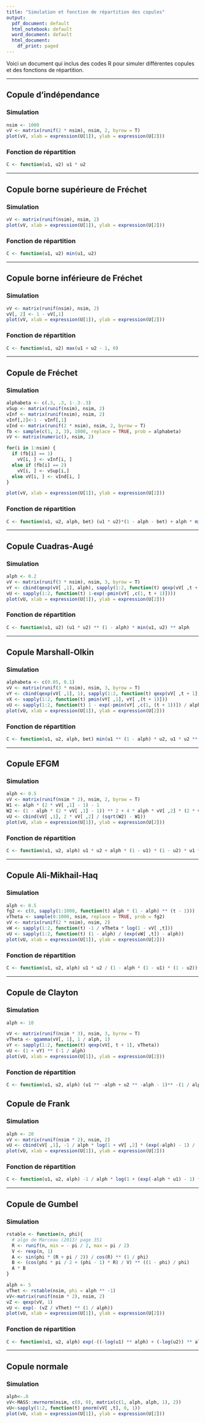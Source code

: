 ```yaml
---
title: "Simulation et fonction de répartition des copules"
output:
  pdf_document: default
  html_notebook: default
  word_document: default
  html_document:
    df_print: paged
---
```


Voici un document qui inclus des codes R pour simuler différentes copules et des fonctions de répartition. 

***

## Copule d'indépendance

### Simulation 

```r
nsim <- 1000
vV <- matrix(runif(2 * nsim), nsim, 2, byrow = T)
plot(vV, xlab = expression(U[1]), ylab = expression(U[2]))
```

### Fonction de répartition

```r
C <- function(u1, u2) u1 * u2
```

***

## Copule borne supérieure de Fréchet

### Simulation 
```r
vV <- matrix(runif(nsim), nsim, 2)
plot(vV, xlab = expression(U[1]), ylab = expression(U[2]))
```

### Fonction de répartition
```r
C <- function(u1, u2) min(u1, u2)
```
***
## Copule borne inférieure de Fréchet

### Simulation 
```r
vV <- matrix(runif(nsim), nsim, 2)
vV[, 2] <- 1 - vV[,1]
plot(vV, xlab = expression(U[1]), ylab = expression(U[2]))
```

### Fonction de répartition
```r
C <- function(u1, u2) max(u1 + u2 - 1, 0)
```

***
## Copule de Fréchet

### Simulation 
```r
alphabeta <- c(.3, .3, 1-.3-.3)
vSup <- matrix(runif(nsim), nsim, 2)
vInf <- matrix(runif(nsim), nsim, 2)
vInf[,2]<-1 - vInf[,1]
vInd <- matrix(runif(2 * nsim), nsim, 2, byrow = T)
fb <- sample(c(1, 2, 3), 1000, replace = TRUE, prob = alphabeta)
vV <- matrix(numeric(), nsim, 2)

for(i in 1:nsim) {
  if (fb[i] == 1)
    vV[i, ] <- vInf[i, ]
  else if (fb[i] == 2)
    vV[i, ] <- vSup[i,]
  else vV[i, ] <- vInd[i, ]
}

plot(vV, xlab = expression(U[1]), ylab = expression(U[2]))
```

### Fonction de répartition

```r
C <- function(u1, u2, alph, bet) (u1 * u2)*(1 - alph - bet) + alph * min(u1, u2) + bet * max(u1 + u2 - 1, 0)
```
***
## Copule Cuadras-Augé

### Simulation 
```r
alph <- 0.2
vV <- matrix(runif(3 * nsim), nsim, 3, byrow = T)
vY <- cbind(qexp(vV[ ,1], alph), sapply(1:2, function(t) qexp(vV[ ,t + 1], 1 - alph)))
vU <- sapply(1:2, function(t) 1-exp(-pmin(vY[ ,c(1, t + 1)])))
plot(vU, xlab = expression(U[1]), ylab = expression(U[2]))
```

### Fonction de répartition
```r
C <- function(u1, u2) (u1 * u2) ** (1 - alph) * min(u1, u2) ** alph
```

***

## Copule Marshall-Olkin

### Simulation 
```r
alphabeta <- c(0.05, 0.1)
vV <- matrix(runif(3 * nsim), nsim, 3, byrow = T)
vY <- cbind(qexp(vV[ ,1], 1), sapply(1:2, function(t) qexp(vV[ ,t + 1], ((1 - alphabeta[t]) / alphabeta[t]))))
vX <- sapply(1:2, function(t) pmin(vY[ ,1], vY[ ,(t + 1)]))
vU <- sapply(1:2, function(t) 1 - exp(-pmin(vY[ ,c(1, (t + 1))]) / alphabeta[t]))
plot(vU, xlab = expression(U[1]), ylab = expression(U[2]))
```

### Fonction de répartition
```r
C <- function(u1, u2, alph, bet) min(u1 ** (1 - alph) * u2, u1 * u2 ** (1 - bet))
```
***

## Copule EFGM

### Simulation
```r
alph <- 0.5
vV <- matrix(runif(nsim * 2), nsim, 2, byrow = T)
W1 <- alph * (2 * vV[ ,1] - 1) - 1
W2 <- (1 - alph * (2 * vV[ ,1] - 1)) ** 2 + 4 * alph * vV[ ,2] * (2 * vV[ ,1] - 1)
vU <- cbind(vV[ ,1], 2 * vV[ ,2] / (sqrt(W2) - W1))
plot(vU, xlab = expression(U[1]), ylab = expression(U[2])) 
```

### Fonction de répartition
```r
C <- function(u1, u2, alph) u1 * u2 + alph * (1 - u1) * (1 - u2) * u1 * u2
```
***

## Copule Ali-Mikhail-Haq

### Simulation 
```r
alph <- 0.5
fg2 <- c(0, sapply(1:1000, function(t) alph * (1 - alph) ** (t - 1)))
vTheta <- sample(0:1000, nsim, replace = TRUE, prob = fg2)
vV <- matrix(runif(2 * nsim), nsim, 2)
vW <- sapply(1:2, function(t) -1 / vTheta * log(1 - vV[ ,t]))
vU <- sapply(1:2, function(t) (1 - alph) / (exp(vW[ ,t]) - alph))
plot(vU, xlab = expression(U[1]), ylab = expression(U[2]))
```


### Fonction de répartition
```r
C <- function(u1, u2, alph) u1 * u2 / (1 - alph * (1 - u1) * (1 - u2))
```

***
## Copule de Clayton

### Simulation 
```r
alph <- 10

vV <- matrix(runif(nsim * 3), nsim, 3, byrow = T)
vTheta <- qgamma(vV[, 1], 1 / alph, 1)
vY <- sapply(1:2, function(t) qexp(vV[, t + 1], vTheta))
vU <- (1 + vY) ** (-1 / alph)
plot(vU, xlab = expression(U[1]), ylab = expression(U[2]))  
```

### Fonction de répartition
```r
C <- function(u1, u2, alph) (u1 ** -alph + u2 ** -alph - 1)** -(1 / alph)
```

## Copule de Frank

### Simulation 
```r
alph <- 20
vV <- matrix(runif(nsim * 2), nsim, 2)
vU <- cbind(vV[ ,1], -1 / alph * log(1 + vV[ ,2] * (exp(-alph) - 1) / (exp(-alph * vV[ ,1]) * (1 - vV[ ,2]) + vV[ ,2])))
plot(vU, xlab = expression(U[1]), ylab = expression(U[2]))
```

### Fonction de répartition
```r
C <- function(u1, u2, alph) -1 / alph * log(1 + (exp(-alph * u1) - 1) * (exp(-alph * u2) - 1) / (exp(-alph) - 1))
```
***
## Copule de Gumbel

### Simulation 
```r
rstable <- function(n, phi){ 
  # algo de Marceau (2013) page 351 
  R <- runif(n, min = - pi / 2, max = pi / 2) 
  V <- rexp(n, 1) 
  A <- sin(phi * (R + pi / 2)) / cos(R) ** (1 / phi) 
  B <- (cos(phi * pi / 2 + (phi - 1) * R) / V) ** ((1 - phi) / phi) 
  A * B 
} 

alph <- 5
vThet <- rstable(nsim, phi = alph ** -1) 
vV<-matrix(runif(nsim * 2), nsim, 2)
vZ <- qexp(vV, 1)
vU <- exp(- (vZ / vThet) ** (1 / alph)) 
plot(vU, xlab = expression(U[1]), ylab = expression(U[2]))

```

### Fonction de répartition
```r
C <- function(u1, u2, alph) exp(-((-log(u1) ** alph) + (-log(u2)) ** alph) ** (1 / alph))
```

***

## Copule normale

### Simulation 
```r
alph<-.8
vV<-MASS::mvrnorm(nsim, c(0, 0), matrix(c(1, alph, alph, 1), 2))
vU<-sapply(1:2, function(t) pnorm(vV[ ,t], 0, 1))
plot(vU, xlab = expression(U[1]), ylab = expression(U[2]))
```
